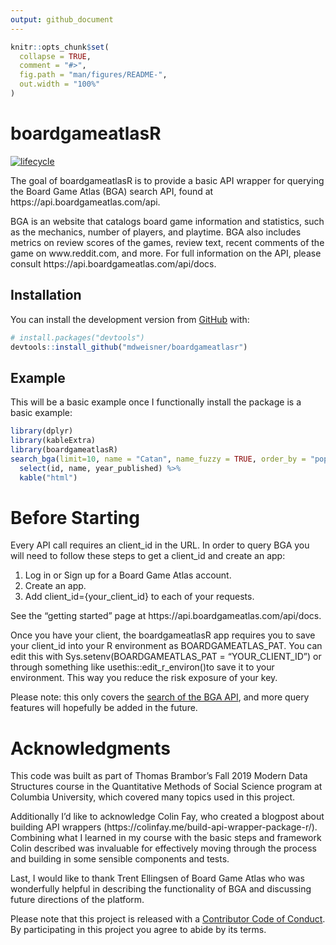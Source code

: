 ```yaml
---
output: github_document
---
```


<!-- README.md is generated from README.Rmd. Please edit that file -->

```r
knitr::opts_chunk$set(
  collapse = TRUE,
  comment = "#>",
  fig.path = "man/figures/README-",
  out.width = "100%"
)
```

# boardgameatlasR

<!-- badges: start -->
  [![lifecycle](https://img.shields.io/badge/lifecycle-experimental-orange.svg)](https://www.tidyverse.org/lifecycle/#experimental)
<!-- badges: end -->

The goal of boardgameatlasR is to provide a basic API wrapper for querying the Board Game Atlas (BGA) search API, found at https://api.boardgameatlas.com/api. 

BGA is an website that catalogs board game information and statistics, such as the mechanics, number of players, and playtime. BGA also includes metrics on review scores of the games, review text, recent comments of the game on www.reddit.com, and more.  For full information on the API, please consult https://api.boardgameatlas.com/api/docs.

## Installation

You can install the development version from [GitHub](https://github.com/) with:

``` r
# install.packages("devtools")
devtools::install_github("mdweisner/boardgameatlasr")
```
## Example

This will be a basic example once I functionally install the package is a basic example:

```r
library(dplyr)
library(kableExtra)
library(boardgameatlasR)
search_bga(limit=10, name = "Catan", name_fuzzy = TRUE, order_by = "popularity", ascending = FALSE, client_id_pat = Sys.getenv('BOARDGAMEATLAS_PAT')) %>%
  select(id, name, year_published) %>%
  kable("html") 
```

# Before Starting

Every API call requires an client_id in the URL. In order to query BGA you will need to follow these steps to get a client_id and create an app:

1. Log in or Sign up for a Board Game Atlas account.
2. Create an app.
3. Add client_id={your_client_id} to each of your requests.

See the "getting started" page at https://api.boardgameatlas.com/api/docs.

Once you have your client, the boardgameatlasR app requires you to save your client_id into your R environment as BOARDGAMEATLAS_PAT. You can edit this with Sys.setenv(BOARDGAMEATLAS_PAT = "YOUR_CLIENT_ID") or through something like usethis::edit_r_environ()to save it to your environment. This way you reduce the risk exposure of your key.

Please note: this only covers the [search of the BGA API](https://api.boardgameatlas.com/api/docs/search), and more query features will hopefully be added in the future.

# Acknowledgments 
This code was built as part of Thomas Brambor's Fall 2019 Modern Data Structures course in the Quantitative Methods of Social Science program at Columbia University, which covered many topics used in this project.

Additionally I'd like to acknowledge Colin Fay, who created a blogpost about building API wrappers (https://colinfay.me/build-api-wrapper-package-r/). Combining what I learned in my course with the basic steps and framework Colin described was invaluable for effectively moving through the process and building in some sensible components and tests.

Last, I would like to thank Trent Ellingsen of Board Game Atlas who was wonderfully helpful in describing the functionality of BGA and discussing future directions of the platform.

  Please note that this project is released with a [Contributor Code of Conduct](CODE_OF_CONDUCT.md).
  By participating in this project you agree to abide by its terms.
